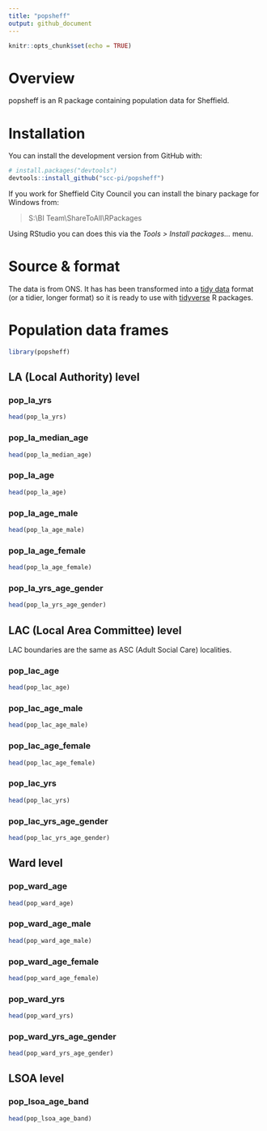```yaml
---
title: "popsheff"
output: github_document
---
```


```r
knitr::opts_chunk$set(echo = TRUE)
```

# Overview

popsheff is an R package containing population data for Sheffield.

# Installation  

You can install the development version from GitHub with:

```r
# install.packages("devtools")
devtools::install_github("scc-pi/popsheff")
```

If you work for Sheffield City Council you can install the binary package for Windows from:  

> S:\\BI Team\\ShareToAll\\RPackages

Using RStudio you can does this via the *Tools > Install packages...* menu.

# Source & format 

The data is from ONS. It has has been transformed into a [tidy data](https://r4ds.had.co.nz/tidy-data.html) format (or a tidier, longer format) so it is ready to use with [tidyverse](https://www.tidyverse.org/) R packages.

# Population data frames  

```r
library(popsheff)
```

## LA (Local Authority) level

### pop_la_yrs

```r
head(pop_la_yrs)
```

### pop_la_median_age

```r
head(pop_la_median_age)
```

### pop_la_age

```r
head(pop_la_age)
```

### pop_la_age_male

```r
head(pop_la_age_male)
```

### pop_la_age_female

```r
head(pop_la_age_female)
```

### pop_la_yrs_age_gender

```r
head(pop_la_yrs_age_gender)
```

## LAC (Local Area Committee) level

LAC boundaries are the same as ASC (Adult Social Care) localities.

### pop_lac_age

```r
head(pop_lac_age)
```

### pop_lac_age_male

```r
head(pop_lac_age_male)
```

### pop_lac_age_female

```r
head(pop_lac_age_female)
```

### pop_lac_yrs

```r
head(pop_lac_yrs)
```

### pop_lac_yrs_age_gender

```r
head(pop_lac_yrs_age_gender)
```

## Ward level 

### pop_ward_age

```r
head(pop_ward_age)
```

### pop_ward_age_male

```r
head(pop_ward_age_male)
```

### pop_ward_age_female

```r
head(pop_ward_age_female)
```

### pop_ward_yrs

```r
head(pop_ward_yrs)
```

### pop_ward_yrs_age_gender

```r
head(pop_ward_yrs_age_gender)
```

## LSOA level

### pop_lsoa_age_band

```r
head(pop_lsoa_age_band)
```

